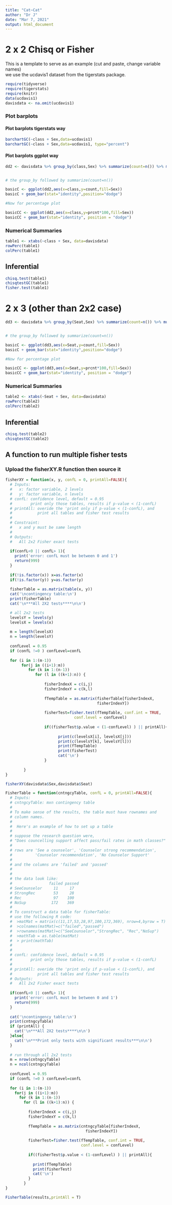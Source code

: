 ```yaml
---
title: "Cat~Cat"
author: "Dr J"
date: "Mar 7, 2021"
output: html_document
---
```





# 2 x 2  Chisq or Fisher

This is a template to serve as an example (cut and paste, change variable names)  
we use the ucdavis1 dataset from the tigerstats package.

```r
require(tidyverse)
require(tigerstats)
require(knitr)
data(ucdavis1)
davisdata <- na.omit(ucdavis1)
```


### Plot barplots

#### Plot barplots tigerstats way

```r
barchartGC(~class + Sex,data=ucdavis1)
barchartGC(~class + Sex,data=ucdavis1, type="percent")

```

#### Plot barplots ggplot way

```r
dd2 <- davisdata %>% group_by(class,Sex) %>% summarize(count=n()) %>% mutate(prcnt=count/sum(count))


# the group_by followed by summarize(count=n())

basicC <- ggplot(dd2,aes(x=class,y=count,fill=Sex))
basicC + geom_bar(stat="identity",position="dodge")

#Now for percentage plot

basicCC <- ggplot(dd2,aes(x=class,y=prcnt*100,fill=Sex)) 
basicCC + geom_bar(stat="identity", position = "dodge")
```
  
### Numerical Summaries  

```r
table1 <- xtabs(~class + Sex, data=davisdata)
rowPerc(table1)
colPerc(table1)
```
## Inferential  

```r
chisq.test(table1)
chisqtestGC(table1)
fisher.test(table1)
```

# 2 x 3 (other than 2x2 case)


```r
dd3 <- davisdata %>% group_by(Seat,Sex) %>% summarize(count=n()) %>% mutate(prcnt=count/sum(count))


# the group_by followed by summarize(count=n())

basicC <- ggplot(dd3,aes(x=Seat,y=count,fill=Sex))
basicC + geom_bar(stat="identity",position="dodge")

#Now for percentage plot

basicCC <- ggplot(dd3,aes(x=Seat,y=prcnt*100,fill=Sex)) 
basicCC + geom_bar(stat="identity", position = "dodge")
```

### Numerical Summaries  

```r
table2 <- xtabs(~Seat + Sex, data=davisdata)
rowPerc(table2)
colPerc(table2)
```

## Inferential  

```r
chisq.test(table2)
chisqtestGC(table2)
```

## A function to run multiple fisher tests
### Upload the fisherXY.R function then source it

```r
fisherXY = function(x, y, confL = 0, printAll=FALSE){
  # Inputs: 
  #   x: factor variable, 2 levels
  #   y: factor variable, n levels
  # confL: confidence level, default = 0.95
  #        print only those tables, results if p-value < (1-confL)
  # printAll: overide the 'print only if p-value < (1-confL), and
  #           print all tables and fisher test results
  #
  # Constraint:
  #   x and y must be same length
  #
  # Outputs:
  #   All 2x2 Fisher exact tests
  
  if(confL<0 || confL> 1){
    print('error: confL must be between 0 and 1')
    return(999)
  }
  
  if(!is.factor(x)) x=as.factor(x)
  if(!is.factor(y)) y=as.factor(y)
  
  fisherTable = as.matrix(table(x, y))
  cat('\ncontingency table:\n')
  print(fisherTable)
  cat('\n***All 2X2 tests****\n\n')

  # all 2x2 tests
  levelsY = levels(y)
  levelsX = levels(x)
  
  m = length(levelsX)
  n = length(levelsY)
  
  confLevel = 0.95
  if (confL !=0 ) confLevel=confL
  
  for (i in 1:(m-1))
       for(j in ((i+1):m))
          for (k in 1:(n-1))
             for (l in ((k+1):n)) {
                
                 fisherIndexX = c(i,j)
                 fisherIndexY = c(k,l)
                 
                 fTempTable = as.matrix(fisherTable[fisherIndexX,
                                        fisherIndexY])
                 
                 fisherTest=fisher.test(fTempTable, conf.int = TRUE, 
                              conf.level = confLevel)
                 
                 if((fisherTest$p.value < (1-confLevel) ) || printAll){
                   
                       print(c(levelsX[i], levelsX[j]))
                       print(c(levelsY[k], levelsY[l]))
                       print(fTempTable)
                       print(fisherTest)
                       cat('\n')
                 }
                 
        }
}

```
```r
fisherXY(davisdata$Sex,davisdata$Seat)
```

```r
FisherTable = function(cntngcyTable, confL = 0, printAll=FALSE){
  # Inputs:
  # cntngcyTable: mxn contingency table
  #
  # To make sense of the results, the table must have rownames and
  # column names.
  #
  #  Here's an example of how to set up a table
  #
  # suppose the research question were,
  # "Does councelling support affect pass/fail rates in math classes?"
  #
  # rows are 'See a counselor', 'Counselor strong recommendation',
  #          'Counselor recommendation', 'No Counselor Support'
  #
  # and the columns are 'failed' and 'passed'
  #
  #
  # the data look like:
  #                failed passed
  # SeeCounselor     11     17
  # StrongRec        53     28
  # Rec              97    100
  # NoSup           172    369
  #
  # To construct a data table for fisherTable:
  # use the following R code:
  #  >matMat = matrix(c(11,17,53,28,97,100,172,369), nrow=4,byrow = T)
  #  >colnames(matMat)=c("failed","passed")
  #  >rownames(matMat)=c("SeeCounselor","StrongRec", "Rec","NoSup")
  #  >mathTab = as.table(matMat)
  #  > print(mathTab)
  #
  #
  # confL: confidence level, default = 0.95
  #        print only those tables, results if p-value < (1-confL)
  #
  # printAll: overide the 'print only if p-value < (1-confL), and
  #           print all tables and fisher test results
  # Outputs:
  #   All 2x2 Fisher exact tests
 
  if(confL<0 || confL> 1){
    print('error: confL must be between 0 and 1')
    return(999)
  }
 
  cat('\ncontingency table:\n')
  print(cntngcyTable)
  if (printAll) {
    cat('\n***All 2X2 tests****\n\n')
  }else{
    cat('\n***Print only tests with significant results***\n\n')
  }
 
  # run through all 2x2 tests
  m = nrow(cntngcyTable)
  n = ncol(cntngcyTable)
 
  confLevel = 0.95
  if (confL !=0 ) confLevel=confL
 
  for (i in 1:(m-1))
    for(j in ((i+1):m))
      for (k in 1:(n-1))
        for (l in ((k+1):n)) {
         
          fisherIndexX = c(i,j)
          fisherIndexY = c(k,l)
         
          fTempTable = as.matrix(cntngcyTable[fisherIndexX,
                                   fisherIndexY])
         
          fisherTest=fisher.test(fTempTable, conf.int = TRUE,
                                 conf.level = confLevel)
         
          if((fisherTest$p.value < (1-confLevel) ) || printAll){
           
            print(fTempTable)
            print(fisherTest)
            cat('\n')
          }
        }
}
```

```r
FisherTable(results,printAll = T)
```